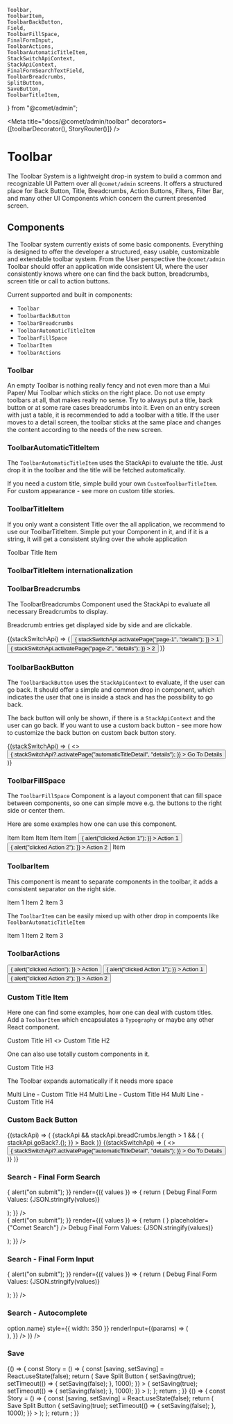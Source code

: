     Toolbar,
    ToolbarItem,
    ToolbarBackButton,
    Field,
    ToolbarFillSpace,
    FinalFormInput,
    ToolbarActions,
    ToolbarAutomaticTitleItem,
    StackSwitchApiContext,
    StackApiContext,
    FinalFormSearchTextField,
    ToolbarBreadcrumbs,
    SplitButton,
    SaveButton,
    ToolbarTitleItem,
} from "@comet/admin";


<Meta title="docs/@comet/admin/toolbar" decorators={[toolbarDecorator(), StoryRouter()]} />

# Toolbar

The Toolbar System is a lightweight drop-in system to build a common and recognizable UI Pattern over all `@comet/admin` screens. It offers a structured place for Back Button, Title, Breadcrumbs, Action Buttons, Filters, Filter Bar, and many other UI Components which concern the current presented screen.

## Components

The Toolbar system currently exists of some basic components. Everything is designed to offer the developer a structured, easy usable, customizable and extendable toolbar system. From the User perspective the `@comet/admin` Toolbar should offer an application wide consistent UI, where the user consistently knows where one can find the back button, breadcrumbs, screen title or call to action buttons.

Current supported and built in components:

-   `Toolbar`
-   `ToolbarBackButton`
-   `ToolbarBreadcrumbs`
-   `ToolbarAutomaticTitleItem`
-   `ToolbarFillSpace`
-   `ToolbarItem`
-   `ToolbarActions`

### Toolbar

An empty Toolbar is nothing really fency and not even more than a Mui Paper/ Mui Toolbar which sticks on the right place. Do not use empty toolbars at all, that makes really no sense. Try to always put a title, back button or at some rare cases breadcrumbs into it. Even on an entry screen with just a table, it is recommended to add a toolbar with a title. If the user moves to a detail screen, the toolbar sticks at the same place and changes the content according to the needs of the new screen.

<Canvas>
    <Story name="Toolbar - Empty">
        <Toolbar />
    </Story>
</Canvas>

### ToolbarAutomaticTitleItem

The `ToolbarAutomaticTitleItem` uses the StackApi to evaluate the title. Just drop it in the toolbar and the title will be fetched automatically.

If you need a custom title, simple build your own `CustomToolbarTitleItem`. For custom appearance - see more on custom title stories.

<Canvas>
    <Story name="ToolbarAutomaticTitleItem">
        <Toolbar>
            <ToolbarAutomaticTitleItem />
        </Toolbar>
    </Story>
</Canvas>

### ToolbarTitleItem

If you only want a consistent Title over the all application, we recommend to use our ToolbarTitleItem. Simple put your Component in it, and if it is a string, it will get a consistent styling over the whole application

<Canvas>
    <Story name="ToolbarTitleItem">
        <Toolbar>
            <ToolbarTitleItem>Toolbar Title Item</ToolbarTitleItem>
        </Toolbar>
    </Story>
</Canvas>

### ToolbarTitleItem internationalization

<Canvas>
    <Story name="Localized Title">
        <Toolbar>
            <ToolbarTitleItem>
                <FormattedMessage id={"storybook.toolbartitleitem.title"} defaultMessage={"Localized Title"} />
            </ToolbarTitleItem>
        </Toolbar>
    </Story>
</Canvas>

### ToolbarBreadcrumbs

The ToolbarBreadcrumbs Component used the StackApi to evaluate all necessary Breadcrumbs to display.

Breadcrumb entries get displayed side by side and are clickable.

<Canvas>
    <Story name="Toolbar - Breadcrumbs">
        <Toolbar>
            <ToolbarBackButton />
            <ToolbarBreadcrumbs />
            <ToolbarFillSpace />
            <ToolbarActions>
                <StackSwitchApiContext.Consumer>
                    {(stackSwitchApi) => (
                        <Grid container spacing={4}>
                            <Grid item>
                                <Button
                                    color={"primary"}
                                    variant={"contained"}
                                    onClick={() => {
                                        stackSwitchApi.activatePage("page-1", "details");
                                    }}
                                >
                                    1
                                </Button>
                            </Grid>
                            <Grid item>
                                <Button
                                    color={"primary"}
                                    variant={"contained"}
                                    onClick={() => {
                                        stackSwitchApi.activatePage("page-2", "details");
                                    }}
                                >
                                    2
                                </Button>
                            </Grid>
                        </Grid>
                    )}
                </StackSwitchApiContext.Consumer>
            </ToolbarActions>
        </Toolbar>
    </Story>
</Canvas>

### ToolbarBackButton

The `ToolbarBackButton` uses the `StackApiContext` to evaluate, if the user can go back. It should offer a simple and common drop in component, which indicates the user that one is inside a stack and has the possibility to go back.

The back button will only be shown, if there is a `StackApiContext` and the user can go back. If you want to use a custom back button - see more how to customize the back button on custom back button story.

<Canvas>
    <Story name="Toolbar - Back Button">
        <Toolbar>
            <ToolbarBackButton />
            <ToolbarAutomaticTitleItem />
            <ToolbarFillSpace />
            <ToolbarActions>
                <StackSwitchApiContext.Consumer>
                    {(stackSwitchApi) => (
                        <>
                            <Button
                                variant={"contained"}
                                color={"primary"}
                                onClick={() => {
                                    stackSwitchApi?.activatePage("automaticTitleDetail", "details");
                                }}
                            >
                                <Typography>Go To Details</Typography>
                            </Button>
                        </>
                    )}
                </StackSwitchApiContext.Consumer>
            </ToolbarActions>
        </Toolbar>
    </Story>
</Canvas>

### ToolbarFillSpace

The `ToolbarFillSpace` Component is a layout component that can fill space between components, so one can simple move e.g. the buttons to the right side or center them.

Here are some examples how one can use this component.

<Canvas>
    <Story name="Fill Space - left">
        <Toolbar>
            <ToolbarFillSpace />
            <ToolbarItem>
                <Typography>Item</Typography>
            </ToolbarItem>
        </Toolbar>
    </Story>
</Canvas>

<Canvas>
    <Story name="Fill Space - left and right">
        <Toolbar>
            <ToolbarFillSpace />
            <ToolbarItem>
                <Typography>Item</Typography>
            </ToolbarItem>
            <ToolbarFillSpace />
        </Toolbar>
    </Story>
</Canvas>

<Canvas>
    <Story name="Fill Space - middle">
        <Toolbar>
            <ToolbarItem>
                <Typography>Item</Typography>
            </ToolbarItem>
            <ToolbarFillSpace />
            <ToolbarItem>
                <Typography>Item</Typography>
            </ToolbarItem>
        </Toolbar>
    </Story>
</Canvas>

<Canvas>
    <Story name="Fill Space - middle 2">
        <Toolbar>
            <ToolbarItem>
                <Typography>Item</Typography>
            </ToolbarItem>
            <ToolbarFillSpace />
            <ToolbarActions>
                <Grid container spacing={4}>
                    <Grid item>
                        <Button
                            color={"primary"}
                            variant={"contained"}
                            onClick={() => {
                                alert("clicked Action 1");
                            }}
                        >
                            Action 1
                        </Button>
                    </Grid>
                    <Grid item>
                        <Button
                            color={"secondary"}
                            variant={"contained"}
                            onClick={() => {
                                alert("clicked Action 2");
                            }}
                        >
                            Action 2
                        </Button>
                    </Grid>
                </Grid>
            </ToolbarActions>
            <ToolbarFillSpace />
            <ToolbarItem>
                <Typography>Item</Typography>
            </ToolbarItem>
        </Toolbar>
    </Story>
</Canvas>

### ToolbarItem

This component is meant to separate components in the toolbar, it adds a consistent separator on the right side.

<Canvas>
    <Story name="ToolbarItem">
        <Toolbar>
            <ToolbarItem>
                <Typography>Item 1</Typography>
            </ToolbarItem>
            <ToolbarItem>
                <Typography>Item 2</Typography>
            </ToolbarItem>
            <ToolbarItem>
                <Typography>Item 3</Typography>
            </ToolbarItem>
        </Toolbar>
    </Story>
</Canvas>

The `ToolbarItem` can be easily mixed up with other drop in compoents like `ToolbarAutomaticTitleItem`

<Canvas>
    <Story name="ToolbarItem - mixing with other Components">
        <Toolbar>
            <ToolbarItem>
                <Typography>Item 1</Typography>
            </ToolbarItem>
            <ToolbarAutomaticTitleItem />
            <ToolbarItem>
                <Typography>Item 2</Typography>
            </ToolbarItem>
            <ToolbarItem>
                <Typography>Item 3</Typography>
            </ToolbarItem>
        </Toolbar>
    </Story>
</Canvas>

### ToolbarActions

<Canvas>
    <Story name="Toolbar Actions - one Action">
        <Toolbar>
            <ToolbarAutomaticTitleItem />
            <ToolbarFillSpace />
            <ToolbarActions>
                <Button
                    color={"primary"}
                    variant={"contained"}
                    onClick={() => {
                        alert("clicked Action");
                    }}
                >
                    Action
                </Button>
            </ToolbarActions>
        </Toolbar>
    </Story>
</Canvas>

<Canvas>
    <Story name="Toolbar Actions - multiple Actions">
        <Toolbar>
            <ToolbarAutomaticTitleItem />
            <ToolbarFillSpace />
            <ToolbarActions>
                <Grid container spacing={4}>
                    <Grid item>
                        <Button
                            color={"primary"}
                            variant={"contained"}
                            onClick={() => {
                                alert("clicked Action 1");
                            }}
                        >
                            Action 1
                        </Button>
                    </Grid>
                    <Grid item>
                        <Button
                            color={"secondary"}
                            variant={"contained"}
                            onClick={() => {
                                alert("clicked Action 2");
                            }}
                        >
                            Action 2
                        </Button>
                    </Grid>
                </Grid>
            </ToolbarActions>
        </Toolbar>
    </Story>
</Canvas>

### Custom Title Item

Here one can find some examples, how one can deal with custom titles. Add a `ToolbarItem` which encapsulates a `Typography` or maybe any other React component.

<Canvas>
    <Story name="Custom Title - H1">
        <Toolbar>
            <ToolbarItem>
                <Typography variant={"h1"}>Custom Title H1</Typography>
            </ToolbarItem>
        </Toolbar>
    </Story>
</Canvas>

<Canvas>
    <Story name="Custom Title - H2">
        <Toolbar>
            <ToolbarItem>
                <>
                    <CometColor fontSize={"large"} />
                    <Typography variant={"h2"}>Custom Title H2</Typography>
                </>
            </ToolbarItem>
        </Toolbar>
    </Story>
</Canvas>

One can also use totally custom components in it.

<Canvas>
    <Story name="Custom Title - H3">
        <Toolbar>
            <div style={{ display: "flex", backgroundColor: "black", alignItems: "center", paddingLeft: 20, paddingRight: 20 }}>
                <Typography variant={"h3"} color={"primary"}>
                    Custom Title H3
                </Typography>
            </div>
        </Toolbar>
    </Story>
</Canvas>

The Toolbar expands automatically if it needs more space

<Canvas>
    <Story name="Custom Title - H4">
        <Toolbar>
            <ToolbarItem>
                <div style={{ display: "flex", flexDirection: "column" }}>
                    <Typography variant={"h4"}>Multi Line - Custom Title H4</Typography>
                    <Typography variant={"h4"}>Multi Line - Custom Title H4</Typography>
                    <Typography variant={"h4"}>Multi Line - Custom Title H4</Typography>
                </div>
            </ToolbarItem>
        </Toolbar>
    </Story>
</Canvas>

### Custom Back Button

<Canvas>
    <Story name="Toolbar - Custom Back Button">
        <StackApiContext.Consumer>
            {(stackApi) => (
                <Toolbar>
                    {stackApi && stackApi.breadCrumbs.length > 1 && (
                        <ToolbarItem>
                            <IconButton
                                color={"primary"}
                                onClick={() => {
                                    stackApi.goBack?.();
                                }}
                            >
                                <ChevronLeft fontSize={"large"} />
                                <Typography>Back</Typography>
                            </IconButton>
                        </ToolbarItem>
                    )}
                    <ToolbarFillSpace />
                    <ToolbarActions>
                        <StackSwitchApiContext.Consumer>
                            {(stackSwitchApi) => (
                                <>
                                    <Button
                                        variant={"contained"}
                                        color={"primary"}
                                        onClick={() => {
                                            stackSwitchApi?.activatePage("automaticTitleDetail", "details");
                                        }}
                                    >
                                        <Typography>Go To Details</Typography>
                                    </Button>
                                </>
                            )}
                        </StackSwitchApiContext.Consumer>
                    </ToolbarActions>
                </Toolbar>
            )}
        </StackApiContext.Consumer>
    </Story>
</Canvas>

### Search - Final Form Search

<Canvas>
    <Story name="Toolbar - Search - Final Form Search">
        <Form
            onSubmit={() => {
                alert("on submit");
            }}
            render={({ values }) => {
                return (
                    <form>
                        <Toolbar>
                            <ToolbarItem>
                                <Field name="query" component={FinalFormSearchTextField} />
                            </ToolbarItem>
                            <ToolbarItem>Debug Final Form Values: {JSON.stringify(values)}</ToolbarItem>
                        </Toolbar>
                    </form>
                );
            }}
        />
    </Story>
</Canvas>

<Canvas>
    <Story name="Toolbar - Search - Final Form - Custom Icon">
        <Form
            onSubmit={() => {
                alert("on submit");
            }}
            render={({ values }) => {
                return (
                    <form>
                        <Toolbar>
                            <ToolbarItem>
                                <Field
                                    name="query"
                                    type="text"
                                    component={FinalFormSearchTextField}
                                    icon={<CometColor />}
                                    placeholder={"Comet Search"}
                                />
                            </ToolbarItem>
                            <ToolbarItem>Debug Final Form Values: {JSON.stringify(values)}</ToolbarItem>
                        </Toolbar>
                    </form>
                );
            }}
        />
    </Story>
</Canvas>

### Search - Final Form Input

<Canvas>
    <Story name="Toolbar - Search - Final Form">
        <Form
            onSubmit={() => {
                alert("on submit");
            }}
            render={({ values }) => {
                return (
                    <form>
                        <Toolbar>
                            <ToolbarItem>
                                <Field name="query" type="text" component={FinalFormInput} />
                            </ToolbarItem>
                            <ToolbarItem>Debug Final Form Values: {JSON.stringify(values)}</ToolbarItem>
                        </Toolbar>
                    </form>
                );
            }}
        />
    </Story>
</Canvas>

### Search - Autocomplete

<Canvas>
    <Story name="Toolbar - Search - Autocomplete">
        <Toolbar>
            <ToolbarItem>
                <Autocomplete
                    popupIcon={null}
                    options={[
                        { name: "Jesse Schmuck" },
                        { name: "Karie Berkman" },
                        { name: "Nena Holliman" },
                        { name: "Gustavo Snay" },
                        { name: "Jaime Santerre" },
                        { name: "Eilene Villanuev" },
                        { name: "Bernetta Kam" },
                        { name: "Amiee Galley" },
                        { name: "Sergio Dement" },
                        { name: "Lily Bellini" },
                        { name: "Isidra Wolff" },
                        { name: "Rex Mikell" },
                        { name: "Stacey Minard" },
                        { name: "Nikia Julien" },
                        { name: "Delbert Worman" },
                        { name: "Essie Delsignor" },
                        { name: "Page Vieira" },
                        { name: "Tamiko Livers" },
                        { name: "Tianna Sheeler" },
                    ]}
                    getOptionLabel={(option) => option.name}
                    style={{ width: 350 }}
                    renderInput={(params) => (
                        <TextField
                            {...params}
                            variant="outlined"
                            placeholder={"Search"}
                            InputProps={{
                                ...params.InputProps,
                                startAdornment: (
                                    <InputAdornment position="start">
                                        <div style={{ padding: 5 }}>
                                            <Search />
                                        </div>
                                    </InputAdornment>
                                ),
                            }}
                        />
                    )}
                />
            </ToolbarItem>
        </Toolbar>
    </Story>
</Canvas>

### Save

<Canvas>
    <Story name="SplitButton Save">
        {() => {
            const Story = () => {
                const [saving, setSaving] = React.useState(false);
                return (
                    <Toolbar>
                        <ToolbarTitleItem>Save Split Button</ToolbarTitleItem>
                        <ToolbarFillSpace />
                        <ToolbarActions>
                            <SplitButton localStorageKey={"Page5.SaveSplitButton"} color={"primary"} variant={"contained"}>
                                <SaveButton
                                    saving={saving}
                                    onClick={() => {
                                        setSaving(true);
                                        setTimeout(() => {
                                            setSaving(false);
                                        }, 1000);
                                    }}
                                >
                                    <FormattedMessage id={"comet.save"} defaultMessage={"Save"} />
                                </SaveButton>
                                <SaveButton
                                    saving={saving}
                                    onClick={() => {
                                        setSaving(true);
                                        setTimeout(() => {
                                            setSaving(false);
                                        }, 1000);
                                    }}
                                >
                                    <FormattedMessage id={"comet.saveAndGoBack"} defaultMessage={"Save and Go Back"} />
                                </SaveButton>
                            </SplitButton>
                        </ToolbarActions>
                    </Toolbar>
                );
            };
            return <Story />;
        }}
    </Story>
</Canvas>

<Canvas>
    <Story name="Save">
        {() => {
            const Story = () => {
                const [saving, setSaving] = React.useState(false);
                return (
                    <Toolbar>
                        <ToolbarTitleItem>Save Split Button</ToolbarTitleItem>
                        <ToolbarFillSpace />
                        <ToolbarActions>
                            <SaveButton
                                color={"primary"}
                                variant={"contained"}
                                saving={saving}
                                onClick={() => {
                                    setSaving(true);
                                    setTimeout(() => {
                                        setSaving(false);
                                    }, 1000);
                                }}
                            >
                                <FormattedMessage id={"comet.save"} defaultMessage={"Save"} />
                            </SaveButton>
                        </ToolbarActions>
                    </Toolbar>
                );
            };
            return <Story />;
        }}
    </Story>
</Canvas>
